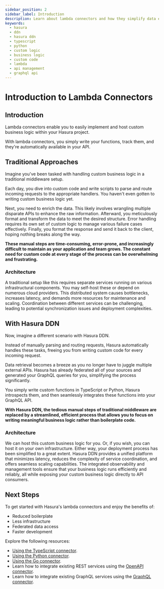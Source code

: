 ```yaml
---
sidebar_position: 2
sidebar_label: Introduction
description: Learn about lambda connectors and how they simplify data enrichment and transformation.
keywords:
  - hasura
  - ddn
  - hasura ddn
  - typescript
  - python
  - custom logic
  - business logic
  - custom code
  - lambda
  - api management
  - graphql api
---
```



# Introduction to Lambda Connectors

## Introduction

Lambda connectors enable you to easily implement and host custom business logic within your Hasura project.

With lambda connectors, you simply write your functions, track them, and they're automatically available in your API.

## Traditional Approaches

Imagine you've been tasked with handling custom business logic in a traditional middleware setup.

Each day, you dive into custom code and write scripts to parse and route incoming requests to the appropriate handlers.
You haven't even gotten to writing custom business logic yet.

Next, you need to enrich the data. This likely involves wrangling multiple disparate APIs to enhance the raw
information. Afterward, you meticulously format and transform the data to meet the desired structure. Error handling
requires its own set of custom logic to manage various failure cases effectively. Finally, you format the response and
send it back to the client, hoping nothing breaks along the way.

**These manual steps are time-consuming, error-prone, and increasingly difficult to maintain as your application and
team grows. The constant need for custom code at every stage of the process can be overwhelming and frustrating.**

### Architecture

A traditional setup like this requires separate services running on various infrastructural components. You may
self-host these or depend on numerous cloud providers. This distributed system causes bottlenecks, increases latency,
and demands more resources for maintenance and scaling. Coordination between different services can be challenging,
leading to potential synchronization issues and deployment complexities.

## With Hasura DDN

Now, imagine a different scenario with Hasura DDN.

Instead of manually parsing and routing requests, Hasura automatically handles these tasks, freeing you from writing
custom code for every incoming request.

Data retrieval becomes a breeze as you no longer have to juggle multiple external APIs. Hasura has already federated all
of your sources and generated your GraphQL queries for you, simplifying the process significantly.

You simply write custom functions in TypeScript or Python, Hasura introspects them, and then seamlessly integrates these
functions into your GraphQL API.

**With Hasura DDN, the tedious manual steps of traditional middleware are replaced by a streamlined, efficient process
that allows you to focus on writing meaningful business logic rather than boilerplate code.**

### Architecture

We can host this custom business logic for you. Or, if you wish, you can host it on your own infrastructure. Either way,
your deployment process has been simplified to a great extent. Hasura DDN provides a unified platform that minimizes
latency, reduces the complexity of service coordination, and offers seamless scaling capabilities. The integrated
observability and management tools ensure that your business logic runs efficiently and reliably, all while exposing
your custom business logic directly to API consumers.

## Next Steps

To get started with Hasura's lambda connectors and enjoy the benefits of:

- Reduced boilerplate
- Less infrastructure
- Federated data access
- Faster development

Explore the following resources:

- [Using the TypeScript connector](/getting-started/quickstart.mdx).
- [Using the Python connector](/getting-started/quickstart.mdx).
- [Using the Go connector](/getting-started/quickstart.mdx).
- Learn how to integrate existing REST services using the
  [OpenAPI connector](/getting-started/quickstart.mdx).
- Learn how to integrate existing GraphQL services using the
  [GraphQL connector](/getting-started/quickstart.mdx).
